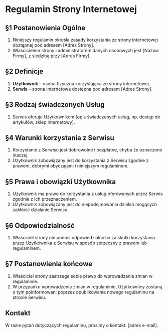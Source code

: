 # Regulamin Strony Internetowej

## §1 Postanowienia Ogólne

1. Niniejszy regulamin określa zasady korzystania ze strony internetowej dostępnej pod adresem [Adres Strony].
2. Właścicielem strony i administratorem danych osobowych jest [Nazwa Firmy], z siedzibą przy [Adres Firmy].

## §2 Definicje

1. **Użytkownik** – osoba fizyczna korzystająca ze strony internetowej.
2. **Serwis** – strona internetowa dostępna pod adresem [Adres Strony].

## §3 Rodzaj świadczonych Usług

1. Serwis oferuje Użytkownikom [opis świadczonych usług, np. dostęp do artykułów, sklep internetowy].

## §4 Warunki korzystania z Serwisu

1. Korzystanie z Serwisu jest dobrowolne i bezpłatne, chyba że oznaczono inaczej.
2. Użytkownik zobowiązany jest do korzystania z Serwisu zgodnie z prawem, dobrymi obyczajami i niniejszym regulaminem.

## §5 Prawa i obowiązki Użytkownika

1. Użytkownik ma prawo do korzystania z usług oferowanych przez Serwis zgodnie z ich przeznaczeniem.
2. Użytkownik zobowiązany jest do niepodejmowania działań mogących zakłócić działanie Serwisu.

## §6 Odpowiedzialność

1. Właściciel strony nie ponosi odpowiedzialności za skutki korzystania przez Użytkownika z Serwisu w sposób sprzeczny z prawem lub regulaminem.

## §7 Postanowienia końcowe

1. Właściciel strony zastrzega sobie prawo do wprowadzania zmian w regulaminie.
2. W przypadku wprowadzenia zmian w regulaminie, Użytkownicy zostaną o tym poinformowani poprzez opublikowanie nowego regulaminu na stronie Serwisu.

## Kontakt

W razie pytań dotyczących regulaminu, prosimy o kontakt: [adres e-mail].
